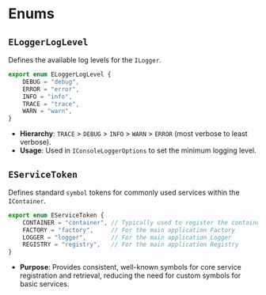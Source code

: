 # Enums

## `ELoggerLogLevel`

Defines the available log levels for the `ILogger`.

```typescript
export enum ELoggerLogLevel {
	DEBUG = "debug",
	ERROR = "error",
	INFO = "info",
	TRACE = "trace",
	WARN = "warn",
}
```

- **Hierarchy**: `TRACE` > `DEBUG` > `INFO` > `WARN` > `ERROR` (most verbose to least verbose).
- **Usage**: Used in `IConsoleLoggerOptions` to set the minimum logging level.

## `EServiceToken`

Defines standard `symbol` tokens for commonly used services within the `IContainer`.

```typescript
export enum EServiceToken {
	CONTAINER = "container", // Typically used to register the container itself
	FACTORY = "factory",     // For the main application Factory
	LOGGER = "logger",       // For the main application Logger
	REGISTRY = "registry",   // For the main application Registry
}
```

- **Purpose**: Provides consistent, well-known symbols for core service registration and retrieval, reducing the need for custom symbols for basic services. 